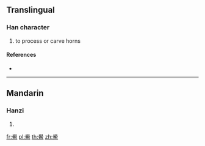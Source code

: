 {{character info/new}}
==Translingual==

===Han character===
{{Han char|rn=148|rad=角|as=13|sn=20|four=77227|canj=HBNBG,HBNBQ}}

# to process or carve horns

====References====
* {{Han ref|kx=1145.090|dkj=35179|dj=1611.280|hdz=63934.010|uh=89F7|ud=35319|bh=F4CD|bd=62669}}

----

==Mandarin==

===Hanzi===
{{cmn-hanzi|pin=[[wéi]] ([[wei2]]), [[xué]] ([[xue2]])|wg=wei<sup>2</sup>, hsüeh<sup>2</sup>}}

# {{defn|lang=cmn|sort=角13}}

[[fr:觷]]
[[pl:觷]]
[[th:觷]]
[[zh:觷]]